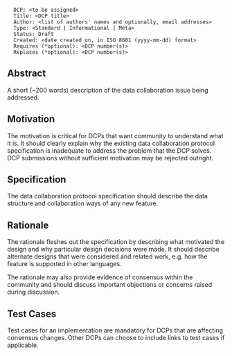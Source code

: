 <pre>
  DCP: <to be assigned>
  Title: <DCP title>
  Author: <list of authors' names and optionally, email addresses>
  Type: <Standard | Informational | Meta>
  Status: Draft
  Created: <date created on, in ISO 8601 (yyyy-mm-dd) format>
  Requires (*optional): <DCP number(s)>
  Replaces (*optional): <DCP number(s)>
</pre>

==Abstract==

A short (~200 words) description of the data collaboration issue being addressed.

==Motivation==

The motivation is critical for DCPs that want community to understand what it is. It should clearly explain why the existing data collaboration protocol specification is inadequate to address the problem that the DCP solves. DCP submissions without sufficient motivation may be rejected outright.

==Specification==

The data collaboration protocol specification should describe the data structure and collaboration ways of any new feature. 

==Rationale==

The rationale fleshes out the specification by describing what motivated the design and why particular design decisions were made. It should describe alternate designs that were considered and related work, e.g. how the feature is supported in other languages.

The rationale may also provide evidence of consensus within the community and should discuss important objections or concerns raised during discussion.

==Test Cases==

Test cases for an implementation are mandatory for DCPs that are affecting consensus changes. Other DCPs can choose to include links to test cases if applicable.

